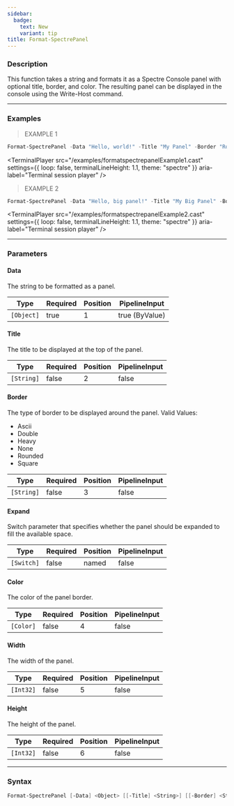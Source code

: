 ```yaml
---
sidebar:
  badge:
    text: New
    variant: tip
title: Format-SpectrePanel
---
```





### Description

This function takes a string and formats it as a Spectre Console panel with optional title, border, and color. The resulting panel can be displayed in the console using the Write-Host command.

---

### Examples
> EXAMPLE 1

```powershell
Format-SpectrePanel -Data "Hello, world!" -Title "My Panel" -Border "Rounded" -Color "Red"
```
<TerminalPlayer
    src="/examples/formatspectrepanelExample1.cast"
    settings={{
        loop: false,
        terminalLineHeight: 1.1,
        theme: "spectre"
    }}
    aria-label="Terminal session player"
/>
> EXAMPLE 2

```powershell
Format-SpectrePanel -Data "Hello, big panel!" -Title "My Big Panel" -Border "Double" -Color "Magenta1" -Expand
```
<TerminalPlayer
    src="/examples/formatspectrepanelExample2.cast"
    settings={{
        loop: false,
        terminalLineHeight: 1.1,
        theme: "spectre"
    }}
    aria-label="Terminal session player"
/>

---

### Parameters
#### **Data**
The string to be formatted as a panel.

|Type      |Required|Position|PipelineInput |
|----------|--------|--------|--------------|
|`[Object]`|true    |1       |true (ByValue)|

#### **Title**
The title to be displayed at the top of the panel.

|Type      |Required|Position|PipelineInput|
|----------|--------|--------|-------------|
|`[String]`|false   |2       |false        |

#### **Border**
The type of border to be displayed around the panel.
Valid Values:

* Ascii
* Double
* Heavy
* None
* Rounded
* Square

|Type      |Required|Position|PipelineInput|
|----------|--------|--------|-------------|
|`[String]`|false   |3       |false        |

#### **Expand**
Switch parameter that specifies whether the panel should be expanded to fill the available space.

|Type      |Required|Position|PipelineInput|
|----------|--------|--------|-------------|
|`[Switch]`|false   |named   |false        |

#### **Color**
The color of the panel border.

|Type     |Required|Position|PipelineInput|
|---------|--------|--------|-------------|
|`[Color]`|false   |4       |false        |

#### **Width**
The width of the panel.

|Type     |Required|Position|PipelineInput|
|---------|--------|--------|-------------|
|`[Int32]`|false   |5       |false        |

#### **Height**
The height of the panel.

|Type     |Required|Position|PipelineInput|
|---------|--------|--------|-------------|
|`[Int32]`|false   |6       |false        |

---

### Syntax
```powershell
Format-SpectrePanel [-Data] <Object> [[-Title] <String>] [[-Border] <String>] [-Expand] [[-Color] <Color>] [[-Width] <Int32>] [[-Height] <Int32>] [<CommonParameters>]
```
